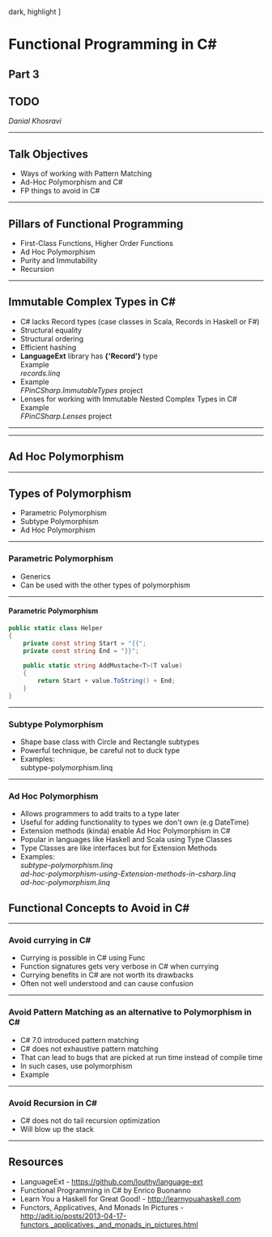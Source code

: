 


  dark,
  highlight
]

# Functional Programming in C#
## Part 3
## TODO

<i>Danial Khosravi</i> 


---

## Talk Objectives

<ul>

  <Appear>
  <li>Ways of working with Pattern Matching</li>
  <li>Ad-Hoc Polymorphism and C#</li>
  <li>FP things to avoid in C#</li>
  </Appear>

</ul>



---

## Pillars of Functional Programming

<ul>

  <Appear>

  <li> First-Class Functions, Higher Order Functions </li>
  <li> Ad Hoc Polymorphism </li>
  <li> Purity and Immutability </li>
  <li> Recursion </li>

  </Appear>
</ul>

---

## Immutable Complex Types in C# 

<ul>
  <Appear>

  <li> C# lacks Record types (case classes in Scala, Records in Haskell or F#)</li>
  <li> Structural equality</li>
  <li> Structural ordering</li>
  <li> Efficient hashing </li>
  <li>
    <b>LanguageExt</b> library has <b>{'Record<A>'}</b> type <br/>
    Example <br/>
    <i>records.linq</i>
  </li>
  <li>
    Example <br/>
    <i>FPinCSharp.ImmutableTypes</i> project
  </li>
  <li>
    Lenses for working with Immutable Nested Complex Types in C# <br/>
    Example <br/>
    <i>FPinCSharp.Lenses</i> project
  </li>

  </Appear>
</ul>

---



---

## Ad Hoc Polymorphism

---

## Types of Polymorphism

<ul>
  <Appear>

  <li> Parametric Polymorphism </li>
  <li> Subtype Polymorphism </li>
  <li> Ad Hoc Polymorphism </li>

  </Appear>
</ul>

---

### Parametric Polymorphism

- Generics
- Can be used with the other types of polymorphism

---

#### Parametric Polymorphism

```cs
public static class Helper
{
	private const string Start = "{{";
	private const string End = "}}";
	
	public static string AddMustache<T>(T value)
	{
		return Start + value.ToString() + End;
	}
}
```

---

### Subtype Polymorphism

<ul>
  <Appear>

  <li>Shape base class with Circle and Rectangle subtypes </li>
  <li>Powerful technique, be careful not to duck type </li>
  <li>
    Examples: <br/>
    subtype-polymorphism.linq
  </li>

  </Appear>
</ul>

---

### Ad Hoc Polymorphism

<ul>
  <Appear>

  <li>Allows programmers to add traits to a type later </li>
  <li>Useful for adding functionality to types we don't own (e.g DateTime) </li>
  <li>Extension methods (kinda) enable Ad Hoc Polymorphism in C#  </li>
  <li>Popular in languages like Haskell and Scala using Type Classes </li>
  <li>Type Classes are like interfaces but for Extension Methods </li>
  <li>
    Examples: <br/>
    <i>subtype-polymorphism.linq</i> <br/>
    <i>ad-hoc-polymorphism-using-Extension-methods-in-csharp.linq</i> <br/>
    <i>ad-hoc-polymorphism.linq</i>
  </li>

  </Appear>
</ul>




## Functional Concepts to Avoid in C# 

---


### Avoid currying in C#

<ul>

  <li>Currying is possible in C# using Func</li>
  
  <Appear>
  
  <li>Function signatures gets very verbose in C# when currying</li>
  <li>Currying benefits in C# are not worth its drawbacks</li>
  <li>Often not well understood and can cause confusion</li>

  </Appear>

</ul>

---

### Avoid Pattern Matching as an alternative to Polymorphism in C#

<ul>

  <Appear>
  
  <li>C# 7.0 introduced pattern matching</li>
  <li>C# does not exhaustive pattern matching</li>
  <li>That can lead to bugs that are picked at run time instead of compile time</li>
  <li>In such cases, use polymorphism</li>
  <li>Example</li>

  </Appear>

</ul>


---

### Avoid Recursion in C#

<ul>

  <Appear>
  
  <li>C# does not do tail recursion optimization</li>
  <li>Will blow up the stack</li>

  </Appear>

</ul>

---

## Resources

- LanguageExt - https://github.com/louthy/language-ext
- Functional Programming in C# by Enrico Buonanno
- Learn You a Haskell for Great Good! - http://learnyouahaskell.com
- Functors, Applicatives, And Monads In Pictures - http://adit.io/posts/2013-04-17-functors,_applicatives,_and_monads_in_pictures.html

